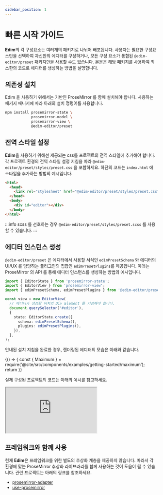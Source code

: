 ```yaml
---
sidebar_position: 1 
---
```


# 빠른 시작 가이드

**Edim**의 각 구성요소는 여러개의 패키지로 나뉘어 배포됩니다. 사용자는 필요한 구성요소만을 선택하여 자신만의 에디터를 구성하거나, 모든 구성 요소가 통합된 `@edim-editor/preset` 패키지만을 사용할 수도 있습니다. 본문은 해당 패키지를 사용하여 최소한의 코드로 에디터를 생성하는 방법을 설명합니다.

## 의존성 설치

Edim 을 사용하기 위해서는 기반인 ProseMirror 를 함께 설치해야 합니다. 사용하는 패키지 매니저에 따라 아래의 설치 명령어를 사용합니다.

```bash npm2yarn
npm install prosemirror-state \
            prosemirror-model \
            prosemirror-view \
            @edim-editor/preset
```

## 전역 스타일 설정

**Edim**을 사용하기 위해선 제공되는 css를 프로젝트의 전역 스타일에 추가해야 합니다. 각 프로젝트 환경의 전역 스타일 설정 지침을 따라 `@edim-editor/preset/styles/preset.css` 을 포함하세요. 하단의 코드는 `index.html` 에 스타일을 추가하는 방법의 예시입니다.

```html title="/src/index.html"
<html>
  <head>
    <link rel="stylesheet" href="@edim-editor/preset/styles/preset.css">
  </head>
  <body>
    <div id="editor"></div>
  </body>
</html>
```

:::info
scss 를 선호하는 경우 `@edim-editor/preset/styles/preset.scss` 를 사용할 수 있습니다.
:::

## 에디터 인스턴스 생성

`@edim-editor/preset` 은 에디터에서 사용할 서식인 `edimPresetSchema` 와 에디터의 UI/UX 를 담당하는 플러그인의 집합인 `edimPresetPlugins`를 제공합니다. 아래는 ProseMirror 의 API 를 통해 에디터 인스턴스를 생성하는 방법의 예시입니다.

```typescript title="/src/index.ts"
import { EditorState } from 'prosemirror-state';
import { EditorView } from 'prosemirror-view';
import { edimPresetSchema, edimPresetPlugins } from '@edim-editor/preset';

const view = new EditorView(
  // 에디터가 생성될 위치의 Div Element 를 지정해야 합니다.
  document.querySelector('#editor'),
  {
    state: EditorState.create({
      schema: edimPresetSchema(),
      plugins: edimPresetPlugins(),
    }),
  },
);
```

안내된 설치 지침을 완료한 경우, 렌더링된 에디터의 모습은 아래와 같습니다.

<BrowserOnly>
  {() => {
    const { Maximum } = require('@site/src/components/examples/getting-started/maximum');
    return <Maximum style={{ height: '300px' }} />
  }}
</BrowserOnly>

실제 구성된 프로젝트의 코드는 아래의 예시를 참고하세요.

<iframe className='stackblitz' src="https://stackblitz.com/edit/typescript-tm1j7h?ctl=1&embed=1"></iframe>

## 프레임워크와 함께 사용

현재 **Edim**은 프레임워크를 위한 별도의 추상화 계층을 제공하지 않습니다. 따라서 각 환경에 맞는 ProseMirror 추상화 라이브러리를 함께 사용하는 것이 도움이 될 수 있습니다. 관련 프로젝트는 아래의 링크를 참조하세요. 

- [prosemirror-adapter](https://github.com/Saul-Mirone/prosemirror-adapter)
- [use-prosemirror](https://github.com/ponymessenger/use-prosemirror)